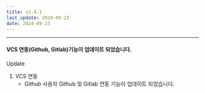 ```yaml
---
title: v1.4.1
last_update: 2024-09-23
date: 2024-09-23
---
```



<hr/>

#### VCS 연동(Github, Gitlab)기능이 업데이트 되었습니다.

<div className={styles.releaseWrap} >
<div className={styles.tag} data-type="changed">
    Update
</div>

1. VCS 연동
   - Github 사용자 Github 및 Gitlab 연동 기능이 업데이트 되었습니다.


</div>

